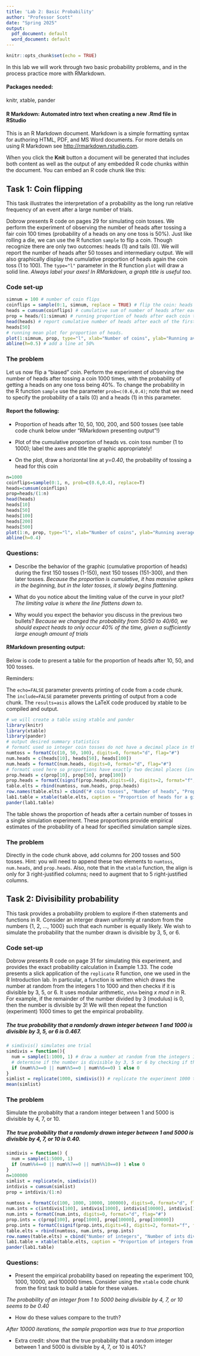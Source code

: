 ```yaml
---
title: 'Lab 2: Basic Probability'
author: "Professor Scott"
date: "Spring 2025"
output:
  pdf_document: default
  word_document: default
---
```


```r
knitr::opts_chunk$set(echo = TRUE)
```

In this lab we will work through two basic probability problems, and in the process practice more with RMarkdown.

#### Packages needed:
knitr, xtable, pander

#### R Markdown: Automated intro text when creating a new .Rmd file in RStudio

This is an R Markdown document. Markdown is a simple formatting syntax for authoring HTML, PDF, and MS Word documents. For more details on using R Markdown see <http://rmarkdown.rstudio.com>.

When you click the **Knit** button a document will be generated that includes both content as well as the output of any embedded R code chunks within the document. You can embed an R code chunk like this:


## Task 1: Coin flipping

This task illustrates the interpretation of a probability as the long run relative frequency of an event after a large number of trials. 

Dobrow presents R code on pages 29 for simulating coin tosses.  We perform the experiment of observing the number of heads after tossing a fair coin 100 times (probability of a heads on any one toss is 50%).  Just like rolling a die, we can use the R function `sample` to flip a coin. Though recognize there are only two outcomes: heads (1) and tails (0).  We will report the number of heads after 50 tosses and intermediary output.  We will also graphically display the cumulative proportion of heads again the coin toss (1 to 100).  The `type="l"` parameter in the R function `plot` will draw a solid line.  *Always label your axes!  In RMarkdown, a graph title is useful too.*

### Code set-up
```r
simnum = 100 # number of coin flips
coinflips = sample(0:1, simnum, replace = TRUE) # flip the coin: heads = 1, tails = 0
heads = cumsum(coinflips) # cumulative sum of number of heads after each coin toss
prop = heads/(1:simnum) # running proportion of heads after each coin toss
head(heads) # report cumulative number of heads after each of the first 6 flips
heads[50]
# running mean plot for proportion of heads.
plot(1:simnum, prop, type="l", xlab="Number of coins", ylab="Running average", main="Proportion of heads in 100 coin flips")
abline(h=0.5) # add a line at 50%
```

### The problem
Let us now flip a "biased" coin.  Perform the experiment of observing the number of heads after tossing a coin 1000 times, with the probability of getting a heads on any one toss being 40%. To change the probability in the R function `sample` use the parameter `prob=c(0.6,0.4)`; note that we need to specify the probability of a tails (0) and a heads (1) in this parameter.

#### Report the following:

* Proportion of heads after 10, 50, 100, 200, and 500 tosses (see table code chunk below under "RMarkdown presenting output"!)

* Plot of the cumulative proportion of heads vs. coin toss number (1 to 1000); label the axes and title the graphic appropriately!

* On the plot, draw a horizontal line at *y=0.40*, the probability of tossing a head for this coin

```r
n=1000
coinflips=sample(0:1, n, prob=c(0.6,0.4), replace=T)
heads=cumsum(coinflips)
prop=heads/(1:n)
head(heads)
heads[10]
heads[50]
heads[100]
heads[200]
heads[500]
plot(1:n, prop, type="l", xlab="Number of coins", ylab="Running average", main="Proportion of heads in 1000 coin flips")
abline(h=0.4)
```



### Questions:

* Describe the behavior of the graphic (cumulative proportion of heads) during the first 150 tosses (1-150), next 150 tosses (151-300), and then later tosses.
*Because the proportion is cumulative, it has massive spikes in the beginning, but in the later tosses, it slowly begins flattening.*

* What do you notice about the limiting value of the curve in your plot?
*The limiting value is where the line flattens down to.*

* Why would you expect the behavior you discuss in the previous two bullets?
*Because we changed the probability from 50/50 to 40/60, we should expect heads to only occur 40% of the time, given a sufficiently large enough amount of trials*



#### RMarkdown presenting output: 
Below is code to present a table for the proportion of heads after 10, 50, and 100 tosses.

Reminders:

The `echo=FALSE` parameter prevents printing of code from a code chunk.
The `include=FALSE` parameter prevents printing of output from a code chunk.
The `results=asis` allows the LaTeX code produced by xtable to be compiled and output.


```r
# we will create a table using xtable and pander
library(knitr)
library(xtable)
library(pander)
# output desired summary statistics
# formatC used so integer coin tosses do not have a decimal place in the figure!
numtoss = formatC(c(10, 50, 100), digits=0, format="d", flag="#")
num.heads = c(heads[10], heads[50], heads[100])
num.heads = formatC(num.heads, digits=0, format="d", flag="#")
# formatC used here so proportions have exactly two decimal places (including zeros at the end)!
prop.heads = c(prop[10], prop[50], prop[100])
prop.heads = formatC(signif(prop.heads,digits=6), digits=2, format="f", flag="#")
table.elts = rbind(numtoss, num.heads, prop.heads)
row.names(table.elts) = cbind("# coin tosses", "Number of heads", "Proportion of heads")
lab1.table = xtable(table.elts, caption = "Proportion of heads for a given number of tosses of a fair coin.", label="cointoss", align = "|l|rrr|")
pander(lab1.table)
```

The table shows the proportion of heads after a certain number of tosses in a single simulation experiment.  These proportions provide empirical estimates of the probability of a head for specified simulation sample sizes.

### The problem
Directly in the code chunk above, add columns for 200 tosses and 500 tosses.  Hint: you will need to append these two elements to `numtoss`, `num.heads`, and `prop.heads`.  Also, note that in the `xtable` function, the align is only for 3 right-justified columns; need to augment that to 5 right-justified columns.


## Task 2: Divisibility probability
This task provides a probability problem to explore if-then statements and functions in R.  Consider an interger drawn uniformly at random from the numbers {1, 2, ..., 1000} such that each number is equally likely.  We wish to simulate the probability that the number drawn is divisible by 3, 5, or 6.

### Code set-up
Dobrow presents R code on page 31 for simulating this experiment, and provides the exact probability calculation in Example 1.33.  The code presents a slick application of the `replicate` R function, one we used in the R Introduction lab.  In particular, a function is written which draws the number at random from the integers 1 to 1000 and then checks if it is divisible by 3, 5, or 6.  It uses modular arithmetic, `x%%n` being *x mod n* in R.  For example, if the remainder of the number divided by 3 (modulus) is 0, then the number is divisible by 3!  We will then repeat the function (experiment) 1000 times to get the empirical probability.

##### The true probability that a randomly drawn integer between 1 and 1000 is divisible by 3, 5, or 6 is 0.467.
```r
# simdivis() simulates one trial
simdivis = function(){
  num = sample(1:1000, 1) # draw a number at random from the integers 1 to 1000
  # determine if the number is divisible by 3, 5 or 6 by checking if the remainder is 0
  if (num%%3==0 || num%%5==0 | num%%6==0) 1 else 0
}
simlist = replicate(1000, simdivis()) # replicate the experiment 1000 times
mean(simlist) 
```


### The problem
Simulate the probablity that a random integer between 1 and 5000 is divisible by 4, 7, or 10.

##### The true probability that a randomly drawn integer between 1 and 5000 is divisible by 4, 7, or 10 is 0.40.

```r
simdivis = function() {
  num = sample(1:5000, 1)
  if (num%%4==0 || num%%7==0 || num%%10==0) 1 else 0
}
n=100000
simlist = replicate(n, simdivis())
intdivis = cumsum(simlist)
prop = intdivis/(1:n)
  
numtoss = formatC(c(100, 1000, 10000, 100000), digits=0, format="d", flag="#")
num.ints = c(intdivis[100], intdivis[1000], intdivis[10000], intdivis[100000])
num.ints = formatC(num.ints, digits=0, format="d", flag="#")
prop.ints = c(prop[100], prop[1000], prop[10000], prop[100000])
prop.ints = formatC(signif(prop.ints,digits=6), digits=2, format="f", flag="#")
table.elts = rbind(numtoss, num.ints, prop.ints)
row.names(table.elts) = cbind("Number of integers", "Number of ints divisible", "Proportion of ints divisible")
lab1.table = xtable(table.elts, caption = "Proportion of integers from 1 to 5000 being divisible by 4, 7, or 10", label="cointoss", align = "|l|rrrr|")
pander(lab1.table)
```

### Questions:

* Present the empirical probability based on repeating the experiment 100, 1000, 10000, and 100000 times.  Consider using the `xtable` code chunk from the first task to build a table for these values.

*The probability of an integer from 1 to 5000 being divisible by 4, 7, or 10 seems to be 0.40*

* How do these values compare to the truth?

*After 10000 iterations, the sample proportion was true to true proportion*

* Extra credit: show that the true probability that a random integer between 1 and 5000 is divisible by 4, 7, or 10 is 40%?

\begin{align*}
  A &= \text{set of ints divisible by 4},\quad A\cap (B, C) = \text{set of ints divisible by }\operatorname{lcm}(A,B) \text{ and } \operatorname{lcm}(A,C)\\
  B &= \text{set of ints divisible by 7},\quad B\cap C = \text{set of ints divisible by }\operatorname{lcm}(B,C)\\
  C &= \text{set of ints divisible by 10},\quad A\cap B\cap C = \text{set of ints divisible by }\operatorname{lcm}(A,B,C)\\\\
  P(A\cup B\cup C) &= P(A) + P(B) + P(C) - P(A\cap B) - P(A\cap C) - P(B\cap C) + P(A\cap B\cap C)\\
  P(A) &= \frac{\frac{5000}{4}}{5000} = 0.25,\ \quad P(B) = \frac{\frac{5000}{7}}{5000} \approx 0.143, \quad P(C) = \frac{\frac{5000}{10}}{5000} = 0.10\\
  P(A\cap B) &= \frac{\frac{5000}{28}}{5000} \approx 0.036, \quad P(A\cap C) = \frac{\frac{5000}{20}}{5000} = 0.05,\\ 
  P(B\cap C) &= \frac{\frac{5000}{70}}{5000} \approx 0.014, \quad P(A\cap B\cap C) = \frac{\frac{5000}{140}}{5000} \approx 0.007\\
  P(A\cup B\cup C) &= 0.25 + 0.143 + 0.10 - 0.036 - 0.05 - 0.014 + 0.007\\
  &= 0.399 \approx 0.4 \text{ due to rounding}
\end{align*}




